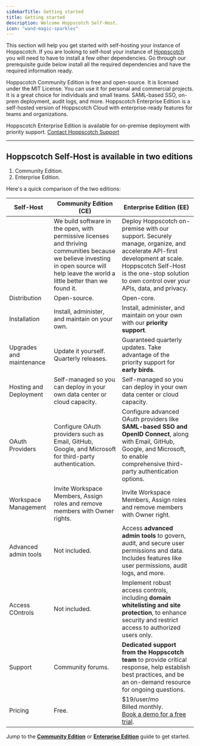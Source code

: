 ```yaml
---
sidebarTitle: Getting started
title: Getting started
description: Welcome Hoppscotch Self-Host.
icon: "wand-magic-sparkles"
---
```


This section will help you get started with self-hosting your instance of Hoppscotch. If you are looking to self-host your instance of [Hoppscotch](https://github.com/hoppscotch/hoppscotch) you will need to have to install a few other dependencies. Go through our prerequisite guide below install all the required dependencies and have the required information ready.

<CardGroup cols={1}>
  <Card title="Community Edition" iconType="light" icon="circle-arrow-right" href="/documentation/self-host/community-edition/getting-started">
    Hoppscotch Community Edition is free and open-source. It is licensed under the MIT License. You can use it for personal and commercial projects. It is a great choice for individuals and small teams.
  </Card>
  <Card title="Enterprise Edition" iconType="light" icon="circle-arrow-right" href="/documentation/self-host/enterprise-edition/getting-started">
    SAML-based SSO, on-prem deployment, audit logs, and more. Hoppscotch Enterprise Edition is a self-hosted version of Hoppscotch Cloud with enterprise-ready features for teams and organizations.
  </Card>
</CardGroup>

<Info>Hoppscotch Enterprise Edition is available for on-premise deployment with priority support. [Contact Hoppscotch Support](/support/getting-started/contact)</Info>

---

## Hoppscotch Self-Host is available in two editions

1. Community Edition.
2. Enterprise Edition.

Here's a quick comparison of the two editions:

| **Self-Host**            | **Community Edition** (CE)                                                                                                                                                               | **Enterprise Edition** (EE)                                                                                                                                                                                              |
| ------------------------ | ---------------------------------------------------------------------------------------------------------------------------------------------------------------------------------------- | ------------------------------------------------------------------------------------------------------------------------------------------------------------------------------------------------------------------------ |
|                          | We build software in the open, with permissive licenses and thriving communities because we believe investing in open source will help leave the world a little better than we found it. | Deploy Hoppscotch on-premise with our support. Securely manage, organize, and accelerate API-first development at scale. Hoppscotch Self-Host is the one-stop solution to own control over your APIs, data, and privacy. |
| Distribution             | Open-source.                                                                                                                                                                             | Open-core.                                                                                                                                                                                                               |
| Installation             | Install, administer, and maintain on your own.                                                                                                                                           | Install, administer, and maintain on your own with our **priority support**.                                                                                                                                                 |
| Upgrades and maintenance | Update it yourself. Quarterly releases.                                                                                                                                                  | Guaranteed quarterly updates. Take advantage of the priority support for **early birds**.                                                                                                                                    |
| Hosting and Deployment   | Self-managed so you can deploy in your own data center or cloud capacity.                                                                                                                | Self-managed so you can deploy in your own data center or cloud capacity.                                                                                                                                                |
| OAuth Providers          | Configure OAuth providers such as Email, GitHub, Google, and Microsoft for third-party authentication.                                                                                   | Configure advanced OAuth providers like **SAML-based SSO and OpenID Connect**, along with Email, GitHub, Google, and Microsoft, to enable comprehensive third-party authentication options.                                        |
| Workspace Management     | Invite Workspace Members, Assign roles and remove members with Owner rights.                                                                                                             | Invite Workspace Members, Assign roles and remove members with Owner right.                                                                                                                                              |
| Advanced admin tools     | Not included.                                                                                                                                                                            | Access **advanced admin tools** to govern, audit, and secure user permissions and data. Includes features like user permissions, audit logs, and more.                                        |
| Access COntrols          | Not included.                                                                                                                                                                            | Implement robust access controls, including **domain whitelisting and site protection**, to enhance security and restrict access to authorized users only.
| Support                  | Community forums.                                                                                                                                                                        | **Dedicated support from the Hoppscotch team** to provide critical response, help establish best practices, and be an on-demand resource for ongoing questions.                                                              |
| Pricing                  | Free.                                                                                                                                                                                    | $19/user/mo<br />Billed monthly.<br />[Book a demo for a free trial](https://cal.com/hoppscotch/enterprise-demo).                                                                                            |

<Tip>Jump to the [**Community Edition**](/documentation/self-host/community-edition/getting-started) or [**Enterprise Edition**](/documentation/self-host/enterprise-edition/getting-started) guide to get started.</Tip>

